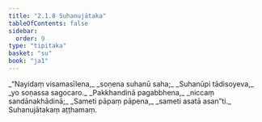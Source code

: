 ```yaml
---
title: "2.1.8 Suhanujātaka"
tableOfContents: false
sidebar:
  order: 9
type: "tipitaka"
basket: "su"
book: "ja1"
---
```



<DynamicBreadcrumb />

<Division number="15" book="ja1">

<Paragraph number="361" type="verses" book="ja1">
_“Nayidaṃ visamasīlena,_  
_soṇena suhanū saha;_  
_Suhanūpi tādisoyeva,_  
_yo soṇassa sagocaro._  

</Paragraph>

</Division>
<Division number="16" book="ja1">

<Paragraph number="362" type="verses" book="ja1">
_Pakkhandinā pagabbhena,_  
_niccaṃ sandānakhādinā;_  
_Sameti pāpaṃ pāpena,_  
_sameti asatā asan”ti._  


</Paragraph>
</Division>

<Paragraph number="363" type="center" book="ja1">
Suhanujātakaṃ aṭṭhamaṃ.
</Paragraph>